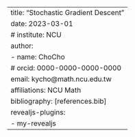 ---
title: "Stochastic Gradient Descent"
date: 2023-03-01
# institute: NCU
author:
  - name: ChoCho
    # orcid: 0000-0000-0000-0000
    email: kycho@math.ncu.edu.tw
    affiliations: NCU Math
bibliography: [references.bib]
revealjs-plugins:
  - my-revealjs
---